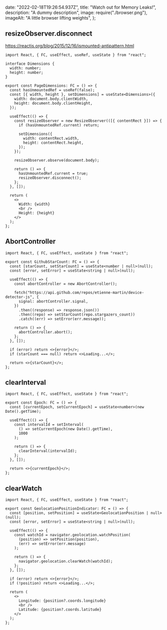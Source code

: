   date: "2022-02-18T19:26:54.937Z",
  title: "Watch out for Memory Leaks!",
  description: "A dummy description",
  image: require("./browser.png"),
  imageAlt: "A little browser lifting weights",
};

## resizeObserver.disconnect

https://reactjs.org/blog/2015/12/16/ismounted-antipattern.html

```tsx highlight=9,17,28,29
import React, { FC, useEffect, useRef, useState } from "react";

interface Dimensions {
  width: number;
  height: number;
}

export const PageDimensions: FC = () => {
  const hasUnmountedRef = useRef(false);
  const [{ width, height }, setDimensions] = useState<Dimensions>({
    width: document.body.clientWidth,
    height: document.body.clientHeight,
  });

  useEffect(() => {
    const resizeObserver = new ResizeObserver(([{ contentRect }]) => {
      if (hasUnmountedRef.current) return;

      setDimensions({
        width: contentRect.width,
        height: contentRect.height,
      });
    });

    resizeObserver.observe(document.body);

    return () => {
      hasUnmountedRef.current = true;
      resizeObserver.disconnect();
    };
  }, []);

  return (
    <>
      Width: {width}
      <br />
      Height: {height}
    </>
  );
};
```

## AbortController

```tsx
import React, { FC, useEffect, useState } from "react";

export const GithubStarCount: FC = () => {
  const [starCount, setStarCount] = useState<number | null>(null);
  const [error, setError] = useState<string | null>(null);

  useEffect(() => {
    const abortController = new AbortController();

    fetch("https://api.github.com/repos/etienne-martin/device-detector-js", {
      signal: abortController.signal,
    })
      .then((response) => response.json())
      .then((repo) => setStarCount(repo.stargazers_count))
      .catch((err) => setError(err.message));

    return () => {
      abortController.abort();
    };
  }, []);

  if (error) return <>{error}</>;
  if (starCount === null) return <>Loading...</>;

  return <>{starCount}</>;
};
```

## clearInterval

```tsx
import React, { FC, useEffect, useState } from "react";

export const Epoch: FC = () => {
  const [currentEpoch, setCurrentEpoch] = useState<number>(new Date().getTime);

  useEffect(() => {
    const intervalId = setInterval(
      () => setCurrentEpoch(new Date().getTime),
      1000
    );

    return () => {
      clearInterval(intervalId);
    };
  }, []);

  return <>{currentEpoch}</>;
};
```

## clearWatch

```tsx
import React, { FC, useEffect, useState } from "react";

export const GeolocationPositionIndicator: FC = () => {
  const [position, setPosition] = useState<GeolocationPosition | null>(null);
  const [error, setError] = useState<string | null>(null);

  useEffect(() => {
    const watchId = navigator.geolocation.watchPosition(
      (position) => setPosition(position),
      (err) => setError(err.message)
    );

    return () => {
      navigator.geolocation.clearWatch(watchId);
    };
  }, []);

  if (error) return <>{error}</>;
  if (!position) return <>Loading...</>;

  return (
    <>
      Longitude: {position?.coords.longitude}
      <br />
      Latitude: {position?.coords.latitude}
    </>
  );
};
```
